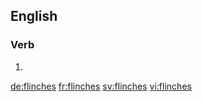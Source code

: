 ==English==

===Verb===
{{head|en|verb form}}

# {{en-third-person singular of|flinch}}

[[de:flinches]]
[[fr:flinches]]
[[sv:flinches]]
[[vi:flinches]]
